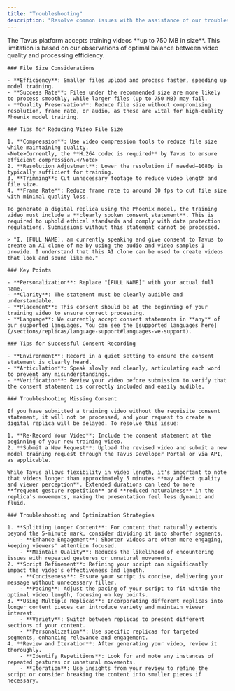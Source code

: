 ```yaml
---
title: "Troubleshooting"
description: "Resolve common issues with the assistance of our troubleshooting documentation."
---
```


<AccordionGroup>
  <Accordion title="Training Video Size">
    The Tavus platform accepts training videos **up to 750 MB in size**. This limitation is based on our observations of optimal balance between video quality and processing efficiency.

    ### File Size Considerations

    - **Efficiency**: Smaller files upload and process faster, speeding up model training.
    - **Success Rate**: Files under the recommended size are more likely to process smoothly, while larger files (up to 750 MB) may fail.
    - **Quality Preservation**: Reduce file size without compromising resolution, frame rate, or audio, as these are vital for high-quality Phoenix model training.

    ### Tips for Reducing Video File Size

    1. **Compression**: Use video compression tools to reduce file size while maintaining quality.
    <Note>Currently, the **H.264 codec is required** by Tavus to ensure efficient compression.</Note>
    2. **Resolution Adjustment**: Lower the resolution if needed—1080p is typically sufficient for training.
    3. **Trimming**: Cut unnecessary footage to reduce video length and file size.
    4. **Frame Rate**: Reduce frame rate to around 30 fps to cut file size with minimal quality loss.
  </Accordion>
  <Accordion title="Consent Statement">

    To generate a digital replica using the Phoenix model, the training video must include a **clearly spoken consent statement**. This is required to uphold ethical standards and comply with data protection regulations. Submissions without this statement cannot be processed.

    > "I, [FULL NAME], am currently speaking and give consent to Tavus to create an AI clone of me by using the audio and video samples I provide. I understand that this AI clone can be used to create videos that look and sound like me."

    ### Key Points

    - **Personalization**: Replace "[FULL NAME]" with your actual full name.
    - **Clarity**: The statement must be clearly audible and understandable.
    - **Placement**: This consent should be at the beginning of your training video to ensure correct processing.
    - **Language**: We currently accept consent statements in **any** of our supported languages. You can see the [supported languages here](/sections/replicas/language-support#languages-we-support).

    ### Tips for Successful Consent Recording

    - **Environment**: Record in a quiet setting to ensure the consent statement is clearly heard.
    - **Articulation**: Speak slowly and clearly, articulating each word to prevent any misunderstandings.
    - **Verification**: Review your video before submission to verify that the consent statement is correctly included and easily audible.

    ### Troubleshooting Missing Consent

    If you have submitted a training video without the requisite consent statement, it will not be processed, and your request to create a digital replica will be delayed. To resolve this issue:

    1. **Re-Record Your Video**: Include the consent statement at the beginning of your new training video.
    2. **Submit a New Request**: Upload the revised video and submit a new model training request through the Tavus Developer Portal or via API, as applicable.

  </Accordion>
  <Accordion title="Script Length">

    While Tavus allows flexibility in video length, it's important to note that videos longer than approximately 5 minutes **may affect quality and viewer perception**. Extended durations can lead to more **frequent gesture repetition** and **reduced naturalness** in the replica’s movements, making the presentation feel less dynamic and fluid.

    ### Troubleshooting and Optimization Strategies

    1. **Splitting Longer Content**: For content that naturally extends beyond the 5-minute mark, consider dividing it into shorter segments.
        - **Enhance Engagement**: Shorter videos are often more engaging, keeping viewers' attention focused.
        - **Maintain Quality**: Reduces the likelihood of encountering issues with repeated gestures or unnatural movements.
    2. **Script Refinement**: Refining your script can significantly impact the video's effectiveness and length.
        - **Conciseness**: Ensure your script is concise, delivering your message without unnecessary filler.
        - **Pacing**: Adjust the pacing of your script to fit within the optimal video length, focusing on key points.
    3. **Using Multiple Replicas**: Incorporating different replicas into longer content pieces can introduce variety and maintain viewer interest.
        - **Variety**: Switch between replicas to present different sections of your content.
        - **Personalization**: Use specific replicas for targeted segments, enhancing relevance and engagement.
    4. **Review and Iteration**: After generating your video, review it thoroughly.
        - **Identify Repetitions**: Look for and note any instances of repeated gestures or unnatural movements.
        - **Iteration**: Use insights from your review to refine the script or consider breaking the content into smaller pieces if necessary.

  </Accordion>
</AccordionGroup>